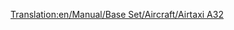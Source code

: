 [[Translation:en/Manual/Base Set/Aircraft/Airtaxi A32]]
{{en/Manual/Base Set/Aircraft/Aircraft|Cost=36.914 (73,828)
|Speed=947 kph (592 MPH)
|Annual=4.781 (9,562)
|Designed=1987
|Lifespan=24
|Capacity=160 passengers & 20 bags of mail
|Description=A standard jet plane. Larger airports preferred.
|Real-lifeWikilink=Airbus A320
|Real-life=Airbus A320
}}